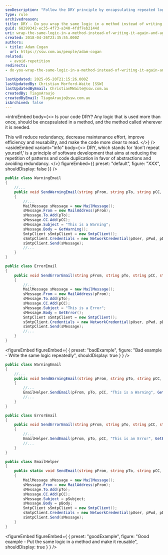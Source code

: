 ```yaml
---
seoDescription: "Follow the DRY principle by encapsulating repeated logic into reusable methods for cleaner, more efficient code."
type: rule
archivedreason:
title: DRY - Do you wrap the same logic in a method instead of writing it repeatedly whenever it's used?
guid: 68299342-ec35-4f73-a340-4fdf7eb2144d
uri: wrap-the-same-logic-in-a-method-instead-of-writing-it-again-and-again
created: 2018-04-26T23:35:55.000Z
authors:
- title: Adam Cogan
  url: https://ssw.com.au/people/adam-cogan
related:
  - avoid-repetition
redirects:
- do-you-wrap-the-same-logic-in-a-method-instead-of-writing-it-again-and-again-whenever-its-used

lastUpdated: 2025-05-20T21:15:26.000Z
lastUpdatedBy: Christian Morford-Waite [SSW]
lastUpdatedByEmail: ChristianMWaite@ssw.com.au
createdBy: TiagoAraujo
createdByEmail: TiagoAraujo@ssw.com.au
isArchived: false
---
```


<introEmbed
  body={<>
Is your code DRY? Any logic that is used more than once, should be encapsulated in a method, and the method called wherever it is needed.

This will reduce redundancy, decrease maintenance effort, improve efficiency and reusability, and make the code more clear to read.
  </>}
/>
<asideEmbed
  variant="info"
  body={<>
    DRY, which stands for ‘don’t repeat yourself,’ is a principle of software development that aims at reducing the repetition of patterns and code duplication in favor of abstractions and avoiding redundancy.
  </>}
  figureEmbed={{
    preset: "default",
    figure: "XXX",
    shouldDisplay: false
  }}
/>

```csharp
public class WarningEmail
{
    //...
    public void SendWarningEmail(string pFrom, string pTo, string pCC, string pUser, string pPwd, string pDomain)
    {
        //...
        MailMessage sMessage = new MailMessage();
        sMessage.From = new MailAddress(pFrom);
        sMessage.To.Add(pTo);
        sMessage.CC.Add(pCC);
        sMessage.Subject = "This is a Warning";
        sMessage.Body = GetWarning();
        SmtpClient sSmtpClient = new SmtpClient();
        sSmtpClient.Credentials = new NetworkCredential(pUser, pPwd, pDomain);
        sSmtpClient.Send(sMessage);
        //...
    }
}

public class ErrorEmail
{
    public void SendErrorEmail(string pFrom, string pTo, string pCC, string pUser, string pPwd, string pDomain)
    {
        //...
        MailMessage sMessage = new MailMessage();
        sMessage.From = new MailAddress(pFrom);
        sMessage.To.Add(pTo);
        sMessage.CC.Add(pCC);
        sMessage.Subject = "This is a Error";
        sMessage.Body = GetError();
        SmtpClient sSmtpClient = new SmtpClient();
        sSmtpClient.Credentials = new NetworkCredential(pUser, pPwd, pDomain);
        sSmtpClient.Send(sMessage);
        //...
    }
}
```
<figureEmbed figureEmbed={ {
  preset: "badExample",
  figure: "Bad example - Write the same logic repeatedly",
  shouldDisplay: true
} } />


```csharp
public class WarningEmail
{
    //...
    public void SendWarningEmail(string pFrom, string pTo, string pCC, string pUser, string pPwd, string pDomain)
    {
        //...
        EmailHelper.SendEmail(pFrom, pTo, pCC, "This is a Warning", GetWarning(), pUser, pPwd, pDomain);
        //...
    }
}

public class ErrorEmail
{
    public void SendErrorEmail(string pFrom, string pTo, string pCC, string pUser, string pPwd, string pDomain)
    {
        //...
        EmailHelper.SendEmail(pFrom, pTo, pCC, "This is an Error", GetError(), pUser, pPwd, pDomain);
        //...
    }
}

public class EmailHelper
{
    public static void SendEmail(string pFrom, string pTo, string pCC, string pSubject, string pBody, string pUser, string pPwd, string pDomain)
    {
        MailMessage sMessage = new MailMessage();
        sMessage.From = new MailAddress(pFrom);
        sMessage.To.Add(pTo);
        sMessage.CC.Add(pCC);
        sMessage.Subject = pSubject;
        sMessage.Body = pBody;
        SmtpClient sSmtpClient = new SmtpClient();
        sSmtpClient.Credentials = new NetworkCredential(pUser, pPwd, pDomain);
        sSmtpClient.Send(sMessage);
    }
}
```
<figureEmbed figureEmbed={ {
  preset: "goodExample",
  figure: "Good example - Put the same logic in a method and make it reusable",
  shouldDisplay: true
} } />
